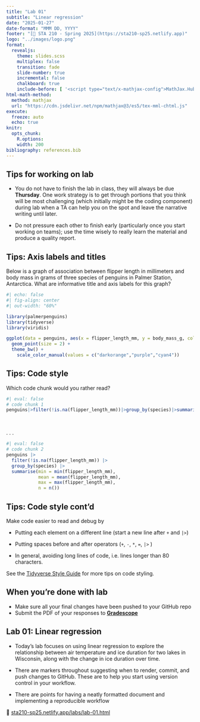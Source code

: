 ```yaml
---
title: "Lab 01"
subtitle: "Linear regression"
date: "2025-01-27"
date-format: "MMM DD, YYYY"
footer: "[🔗 STA 210 - Spring 2025](https://sta210-sp25.netlify.app)"
logo: "../images/logo.png"
format: 
  revealjs: 
    theme: slides.scss
    multiplex: false
    transition: fade
    slide-number: true
    incremental: false 
    chalkboard: true
    include-before: [ '<script type="text/x-mathjax-config">MathJax.Hub.Config({tex2jax: {enableAssistiveMml: false}});</script>']
html-math-method:
  method: mathjax
  url: "https://cdn.jsdelivr.net/npm/mathjax@3/es5/tex-mml-chtml.js"
execute:
  freeze: auto
  echo: true
knitr:
  opts_chunk: 
    R.options:      
    width: 200
bibliography: references.bib
---
```


## Tips for working on lab

-   You do not have to finish the lab in class, they will always be due **Thursday**. One work strategy is to get through portions that you think will be most challenging (which initially might be the coding component) during lab when a TA can help you on the spot and leave the narrative writing until later.

-   Do not pressure each other to finish early (particularly once you start working on teams); use the time wisely to really learn the material and produce a quality report.

## Tips: Axis labels and titles

::: midi
Below is a graph of association between flipper length in millimeters and body mass in grams of three species of penguins in Palmer Station, Antarctica. What are informative title and axis labels for this graph?
:::

```r
#| echo: false
#| fig-align: center
#| out-width: "60%"

library(palmerpenguins)
library(tidyverse)
library(viridis)

ggplot(data = penguins, aes(x = flipper_length_mm, y = body_mass_g, color = species)) + 
  geom_point(size = 2) + 
  theme_bw() +
    scale_color_manual(values = c("darkorange","purple","cyan4")) 
```

## Tips: Code style

Which code chunk would you rather read?

```r
#| eval: false
# code chunk 1
penguins|>filter(!is.na(flipper_length_mm))|>group_by(species)|>summarise(min=min(flipper_length_mm),mean=mean(flipper_length_mm),sd=sd(flipper_length_mm),max=max(flipper_length_mm),n=n())
```

<br>

. . .

```r
#| eval: false
# code chunk 2
penguins |> 
  filter(!is.na(flipper_length_mm)) |> 
  group_by(species) |> 
  summarise(min = min(flipper_length_mm), 
            mean = mean(flipper_length_mm), 
            max = max(flipper_length_mm),
            n = n())
```

## Tips: Code style cont'd

Make code easier to read and debug by

-   Putting each element on a different line (start a new line after `+` and `|>`)

-   Putting spaces before and after operators (`+`, `-`, `*`, `=`, `|>` )

-   In general, avoiding long lines of code, i.e. lines longer than 80 characters.

See the [Tidyverse Style Guide](https://style.tidyverse.org/) for more tips on code styling.

## **When you're done with lab**

-   Make sure all your final changes have been pushed to your GitHub repo
-   Submit the PDF of your responses to [**Gradescope**](https://www.gradescope.com/)

## Lab 01: Linear regression

-   Today's lab focuses on using linear regression to explore the relationship between air temperature and ice duration for two lakes in Wisconsin, along with the change in ice duration over time.

-   There are markers throughout suggesting when to render, commit, and push changes to GitHub. These are to help you start using version control in your workflow.

-   There are points for having a neatly formatted document and implementing a reproducible workflow

🔗 [sta210-sp25.netlify.app/labs/lab-01.html](https://sta210-sp25.netlify.app/labs/lab-01.html)
